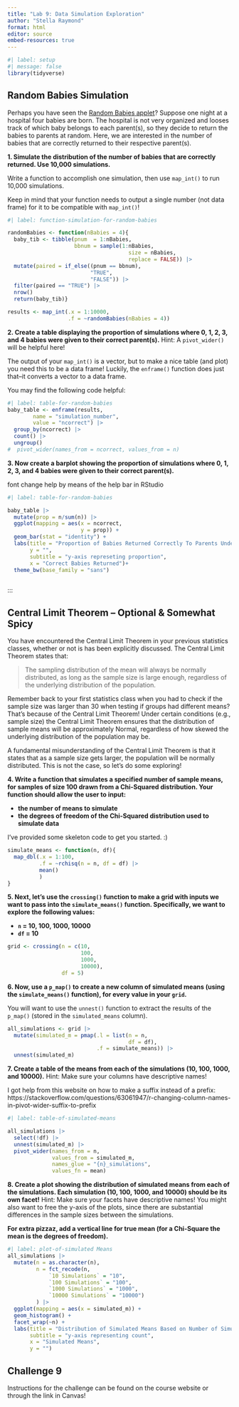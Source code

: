 ```yaml
---
title: "Lab 9: Data Simulation Exploration"
author: "Stella Raymond"
format: html
editor: source
embed-resources: true
---
```


```r
#| label: setup
#| message: false
library(tidyverse)
```

## Random Babies Simulation

Perhaps you have seen the [Random Babies applet](https://www.rossmanchance.com/applets/2021/randombabies/RandomBabies.html)? 
Suppose one night at a hospital four babies are born. The hospital is not very
organized and looses track of which baby belongs to each parent(s), so they 
decide to return the babies to parents at random. Here, we are interested in the
number of babies that are correctly returned to their respective parent(s).

**1. Simulate the distribution of the number of babies that are correctly returned. Use 10,000 simulations.**

::: callout-tip
Write a function to accomplish one simulation, then use `map_int()` to run
10,000 simulations. 

Keep in mind that your function needs to output a single number (not data frame) 
for it to be compatible with `map_int()`!
:::

```r
#| label: function-simulation-for-random-babies

randomBabies <- function(nBabies = 4){
  baby_tib <- tibble(pnum  = 1:nBabies,
                     bbnum = sample(1:nBabies, 
                                      size = nBabies, 
                                      replace = FALSE)) |>
  mutate(paired = if_else((pnum == bbnum), 
                          "TRUE", 
                          "FALSE")) |>
  filter(paired == "TRUE") |>
  nrow()
  return(baby_tib)}

results <- map_int(.x = 1:10000,
                   .f = ~randomBabies(nBabies = 4))
```

**2. Create a table displaying the proportion of simulations where 0, 1, 2, 3, and 4 babies were given to their correct parent(s).** Hint: A `pivot_wider()` will be helpful here!

::: callout-tip
The output of your `map_int()` is a vector, but to make a nice table (and plot) 
you need this to be a data frame! Luckily, the `enframe()` function does just 
that--it converts a vector to a data frame. 

You may find the following code helpful:

```r
#| label: table-for-random-babies
baby_table <- enframe(results, 
        name = "simulation_number", 
        value = "ncorrect") |>
  group_by(ncorrect) |>
  count() |>
  ungroup()
#  pivot_wider(names_from = ncorrect, values_from = n)
```
:::

**3. Now create a barplot showing the proportion of simulations where 0, 1, 2, 3, and 4 babies were given to their correct parent(s).** 

font change help by means of the help bar in RStudio

```r
#| label: table-for-random-babies

baby_table |>
  mutate(prop = n/sum(n)) |>
  ggplot(mapping = aes(x = ncorrect, 
                       y = prop)) +
  geom_bar(stat = "identity") +
  labs(title = "Proportion of Babies Returned Correctly To Parents Under Randomized Conditions",
       y = "",
       subtitle = "y-axis represeting proportion",
       x = "Correct Babies Returned")+
  theme_bw(base_family = "sans")
  
```
:::

## Central Limit Theorem -- Optional & Somewhat Spicy

You have encountered the Central Limit Theorem in your previous statistics 
classes, whether or not is has been explicitly discussed. The Central Limit 
Theorem states that: 

> The sampling distribution of the mean will always be normally distributed, as
> long as the sample size is large enough, regardless of the underlying 
> distribution of the population. 

Remember back to your first statistics class when you had to check if the 
sample size was larger than 30 when testing if groups had different means? 
That's because of the Central Limit Theorem! Under certain conditions 
(e.g., sample size) the Central Limit Theorem ensures that the distribution 
of sample means will be approximately Normal, regardless of how skewed the 
underlying distribution of the population may be. 

A fundamental misunderstanding of the Central Limit Theorem is that it states 
that as a sample size gets larger, the population will be normally distributed. 
This is not the case, so let's do some exploring!  

**4. Write a function that simulates a specified number of sample means, for samples of size 100 drawn from a Chi-Squared distribution. Your function should allow the user to input:**

- **the number of means to simulate**
- **the degrees of freedom of the Chi-Squared distribution used to simulate data** 

I've provided some skeleton code to get you started. :) 

```r
simulate_means <- function(n, df){
  map_dbl(.x = 1:100, 
          .f = ~rchisq(n = n, df = df) |> 
          mean()
          )
}
```

**5. Next, let's use the `crossing()` function to make a grid with inputs we want to pass into the `simulate_means()` function. Specifically, we want to explore the following values:**

-  **`n` = 10, 100, 1000, 10000**
-  **`df` = 10**

```r
grid <- crossing(n = c(10,
                       100,
                       1000,
                       10000), 
                 df = 5)
```

**6. Now, use a `p_map()` to create a new column of simulated means (using the `simulate_means()` function), for every value in your `grid`.**

::: {.callout-tip}
You will want to use the `unnest()` function to extract the results of the
`p_map()` (stored in the `simulated_means` column). 
:::

```r
all_simulations <- grid |> 
  mutate(simulated_m = pmap(.l = list(n = n,
                                      df = df), 
                            .f = simulate_means)) |> 
  unnest(simulated_m) 
```

**7. Create a table of the means from each of the simulations (10, 100, 1000, and 10000).** 
Hint: Make sure your columns have descriptive names!

I got help from this website on how to make a suffix instead of a prefix:
https://stackoverflow.com/questions/63061947/r-changing-column-names-in-pivot-wider-suffix-to-prefix

```r
#| label: table-of-simulated-means

all_simulations |>
  select(!df) |>
  unnest(simulated_m) |>
  pivot_wider(names_from = n, 
              values_from = simulated_m,
              names_glue = "{n}_simulations",
              values_fn = mean) 

```

**8. Create a plot showing the distribution of simulated means from each of the simulations. Each simulation (10, 100, 1000, and 10000) should be its own facet!**
Hint: Make sure your facets have descriptive names! You might also want to free
the y-axis of the plots, since there are substantial differences in the sample
sizes between the simulations. 

**For extra pizzaz, add a vertical line for true mean (for a Chi-Square the mean is the degrees of freedom).**

```r
#| label: plot-of-simulated Means
all_simulations |>
  mutate(n = as.character(n), 
         n = fct_recode(n, 
             `10 Simulations` = "10", 
             `100 Simulations` = "100", 
             `1000 Simulations` = "1000", 
             `10000 Simulations` = "10000")
         ) |>
  ggplot(mapping = aes(x = simulated_m)) +
  geom_histogram() +
  facet_wrap(~n) +
  labs(title = "Distribution of Simulated Means Based on Number of Simulations",
       subtitle = "y-axis representing count",
       x = "Simulated Means",
       y = "")
```

## Challenge 9

Instructions for the challenge can be found on the course website or through 
the link in Canvas! 

